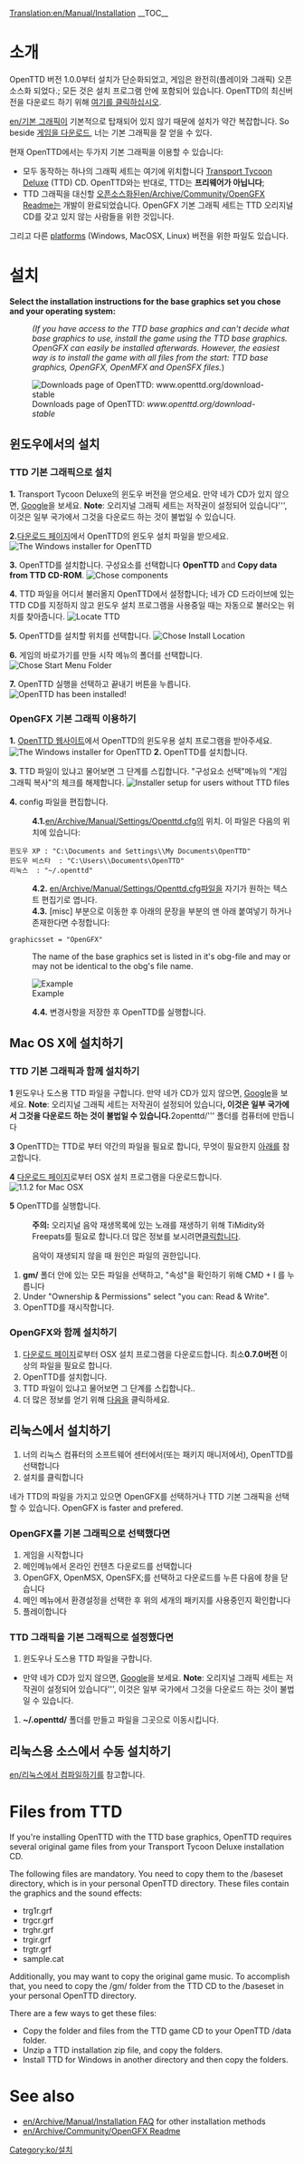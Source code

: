 [[Translation:en/Manual/Installation]]
{{ko/Manual/목차}}
__TOC__
=소개=
OpenTTD 버전 1.0.0부터 설치가 단순화되었고, 게임은 완전히(플레이와 그래픽) 오픈소스화 되었다.; 모든 것은 설치 프로그램 안에 포함되어 있습니다. OpenTTD의 최신버전을 다운로드 하기 위해 [http://www.openttd.org/download-stable 여기를 클릭하십시오].

[[en/기본 그래픽]]이 기본적으로 탑재되어 있지 않기 때문에 설치가 약간 복잡합니다. So beside [http://www.openttd.org/ 게임을 다운로드], 너는 기본 그래픽을 잘 얻을 수 있다.

현재 OpenTTD에서는 두가지 기본 그래픽을 이용할 수 있습니다:
* 모두 동작하는 하나의 그래픽 세트는 여기에 위치합니다 [http://en.wikipedia.org/wiki/Transport_Tycoon Transport Tycoon Deluxe] (TTD) CD. OpenTTD와는 반대로, TTD는 '''프리웨어가 아닙니다''';
* TTD 그래픽을 대신할 [http://en.wikipedia.org/wiki/Open_source 오픈소스화된][[en/Archive/Community/OpenGFX Readme]]는 개발이 완료되었습니다. OpenGFX 기본 그래픽 세트는 TTD 오리지널 CD를 갖고 있지 않는 사람들을 위한 것입니다.

그리고 다른 [[en/Archive/Compilation and Ports/Operating system|platforms]] (Windows, MacOSX, Linux) 버전을 위한 파일도 있습니다.

= 설치 =
'''Select the installation instructions for the base graphics set you chose and your operating system:'''
:<p style="font-size: 90%">''(If you have access to the TTD base graphics and can't decide what base graphics to use, install the game using the TTD base graphics. OpenGFX can easily be installed afterwards. However, the easiest way is to install the game with all files from the start: TTD base graphics, OpenGFX, OpenMFX and OpenSFX files.'')</p>

[[File:en/Manual/Installation 1a.png|frame|center|Downloads page of OpenTTD: ''www.openttd.org/download-stable'']]

== 윈도우에서의 설치 ==
===TTD 기본 그래픽으로 설치===
'''1.''' Transport Tycoon Deluxe의 윈도우 버전을 얻으세요. 만약 네가 CD가 있지 않으면, [http://www.google.com/search?q=transport+tycoon+deluxe Google]을 보세요. '''Note''': 오리지널 그래픽 세트는 저작권이 설정되어 있습니다''', 이것은 일부 국가에서 그것을 다운로드 하는 것이 불법일 수 있습니다.

'''2.'''[http://www.openttd.org/download-stable 다운로드 페이지]에서 OpenTTD의 윈도우 설치 파일을 받으세요.
[[File:en/Manual/Installation 1b.png|frame|center|The Windows installer for OpenTTD]]

'''3.''' OpenTTD를 설치합니다. 구성요소를 선택합니다 '''OpenTTD''' and '''Copy data from TTD CD-ROM'''.
[[File:en/Manual/Installation 2.png|frame|center|Chose components]]

'''4.''' TTD 파일을 어디서 불러올지 OpenTTD에서 설정합니다; 네가 CD 드라이브에 있는 TTD CD를 지정하지 않고 윈도우 설치 프로그램을 사용중일 때는 자동으로 불러오는 위치를 찾아줍니다.
[[File:en/Manual/Installation 3.png|frame|center|Locate TTD]]

'''5.''' OpenTTD를 설치할 위치를 선택합니다.
[[File:en/Manual/Installation 4.png|frame|center|Chose Install Location]]

'''6.''' 게임의 바로가기를 만들 시작 메뉴의 폴더를 선택합니다.
[[File:en/Manual/Installation 5.png|frame|center|Chose Start Menu Folder]]

'''7.''' OpenTTD 실행을 선택하고 끝내기 버튼을 누릅니다.
[[File:en/Manual/Installation 6.png|frame|center|OpenTTD has been installed!]]

===OpenGFX 기본 그래픽 이용하기===
'''1.''' [http://www.openttd.org/ OpenTTD 웹사이트]에서 OpenTTD의 윈도우용 설치 프로그램을 받아주세요.
[[File:en/Manual/Installation 1b.png|frame|center|The Windows installer for OpenTTD]]
'''2.''' OpenTTD를 설치합니다.

'''3.''' TTD 파일이 있냐고 물어보면 그 단계를 스킵합니다. "구성요소 선택"메뉴의 "게임 그래픽 복사"의 체크를 해제합니다.
[[File:en/Manual/Installation 2 gfx.png|frame|center|Installer setup for users without TTD files]]

'''4.''' config 파일을 편집합니다.
:'''4.1.'''[[en/Archive/Manual/Settings/Openttd.cfg]]의 위치. 이 파일은 다음의 위치에 있습니다:
 윈도우 XP : "C:\Documents and Settings\<username>\My Documents\OpenTTD"
 윈도우 비스타  : "C:\Users\<username>\Documents\OpenTTD"
 리눅스  : "~/.openttd"
:'''4.2.''' [[en/Archive/Manual/Settings/Openttd.cfg]]파일을 자기가 원하는 텍스트 편집기로 엽니다.
:'''4.3.''' [misc] 부분으로 이동한 후 아래의 문장을 부분의 맨 아래 붙여넣기 하거나 존재한다면 수정합니다:
 graphicsset = "OpenGFX"
: The name of the base graphics set is listed in it's obg-file and may or may not be identical to the obg's file name.
[[File:en/Manual/Installation 9 grx manual configuration cfg.png|frame|center|Example]]
:'''4.4.''' 변경사항을 저장한 후 OpenTTD를 실행합니다.

== Mac OS X에 설치하기 ==
{{en/Note| 1=1.0.x 버전에 대한 공식적인 빌드가 없습니다. 그러나 공식적인 지원이 1.1.x 버전부터 재개되었으므로 '''공식적인''' 테스트용 바이너리를 다운로드하세요 (현재 1.1.0 beta5) to make sure any remaining bugs are found}}
===TTD 기본 그래픽과 함께 설치하기===
'''1''' 윈도우나 도스용 TTD 파일을 구합니다. 만약 네가 CD가 있지 않으면, [http://www.google.com/search?q=transport+tycoon+deluxe Google]을 보세요. '''Note''': 오리지널 그래픽 세트는 저작권이 설정되어 있습니다''', 이것은 일부 국가에서 그것을 다운로드 하는 것이 불법일 수 있습니다.
'''2''' '''openttd/''' 폴더를 컴퓨터에 만듭니다

'''3''' OpenTTD는 TTD로 부터 약간의 파일을 필요로 합니다, 무엇이 필요한지 [[#files-from-ttd|아래]]를 참고합니다.

'''4''' [http://www.openttd.org/download-stable 다운로드 페이지]로부터 OSX 설치 프로그램을 다운로드합니다.
[[File:en/Manual/Installation 1b osx.png|frame|center|1.1.2 for Mac OSX]]

'''5''' OpenTTD를 실행합니다.


:'''주의:''' 오리지널 음악 재생목록에 있는 노래를 재생하기 위해 TiMidity와 Freepats를 필요로 합니다.더 많은 정보를 보시려면[[en/Archive/Compilation and Ports/Compiling on GNU∕Linux and 🟉BSD#playing-the-soundtrack|클릭]]합니다.


:음악이 재생되지 않을 때 원인은 파일의 권한입니다.
#'''gm/''' 폴더 안에 있는 모든 파일을 선택하고, "속성"을 확인하기 위해 CMD + I 를 누릅니다
#Under "Ownership & Permissions" select "you can: Read & Write".
#OpenTTD를 재시작합니다.

===OpenGFX와 함께 설치하기===
# [http://www.openttd.org/download-stable 다운로드 페이지]로부터 OSX 설치 프로그램을 다운로드합니다. 최소'''0.7.0버전''' 이상의 파일을 필요로 합니다.
# OpenTTD를 설치합니다.
# TTD 파일이 있냐고 물어보면 그 단계를 스킵합니다..
# 더 많은 정보를 얻기 위해 [[en/Archive/Community/OpenGFX Readme#manually-installing-opengfx|다음]]을 클릭하세요.

== 리눅스에서 설치하기 ==

#너의 리눅스 컴퓨터의 소프트웨어 센터에서(또는 패키지 매니저에서), OpenTTD를 선택합니다
#설치를 클릭합니다

네가 TTD의 파일을 가지고 있으면 OpenGFX를 선택하거나 TTD 기본 그래픽을 선택할 수 있습니다.
OpenGFX is faster and prefered.

===OpenGFX를 기본 그래픽으로 선택했다면===
#게임을 시작합니다
#메인메뉴에서 온라인 컨텐츠 다운로드를 선택합니다
#OpenGFX, OpenMSX, OpenSFX;를 선택하고 다운로드를 누른 다음에 창을 닫습니다
#메인 메뉴에서 환경설정을 선택한 후 위의 세개의 패키지를 사용중인지 확인합니다
#플레이합니다

===TTD 그래픽을 기본 그래픽으로 설정했다면===
#윈도우나 도스용 TTD 파일을 구합니다. 
* 만약 네가 CD가 있지 않으면, [http://www.google.com/search?q=transport+tycoon+deluxe Google]을 보세요. '''Note''': 오리지널 그래픽 세트는 저작권이 설정되어 있습니다''', 이것은 일부 국가에서 그것을 다운로드 하는 것이 불법일 수 있습니다. 
#'''~/.openttd/''' 폴더를 만들고 파일을 그곳으로 이동시킵니다.

== 리눅스용 소스에서 수동 설치하기 ==
[[en/리눅스에서 컴파일하기]]를 참고합니다.

= Files from TTD=
If you're installing OpenTTD with the TTD base graphics, OpenTTD requires several original game files from your Transport Tycoon Deluxe installation CD.

The following files are mandatory. You need to copy them to the /baseset directory, which is in your personal OpenTTD directory. These files contain the graphics and the sound effects:
* trg1r.grf
* trgcr.grf
* trghr.grf
* trgir.grf
* trgtr.grf
* sample.cat


Additionally, you may want to copy the original game music. To accomplish that, you need to copy the /gm/ folder from the TTD CD to the /baseset in your personal OpenTTD directory.


There are a few ways to get these files:
* Copy the folder and files from the TTD game CD to your OpenTTD /data folder.
* Unzip a TTD installation zip file, and copy the folders.
* Install TTD for Windows in another directory and then copy the folders.

= See also=
* [[en/Archive/Manual/Installation FAQ]] for other installation methods
* [[en/Archive/Community/OpenGFX Readme]]

[[Category:ko/설치]]